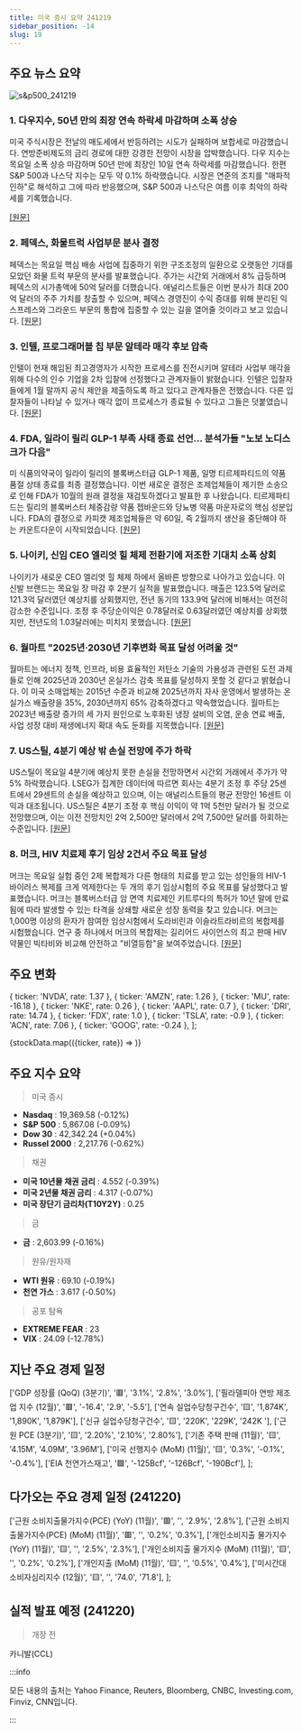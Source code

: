 ```yaml
---
title: 미국 증시 요약 241219
sidebar_position: -14
slug: 19
---
```


## 주요 뉴스 요약

![s&p500_241219](/map/241219.png)

### 1. **다우지수, 50년 만의 최장 연속 하락세 마감하며 소폭 상승**

미국 주식시장은 전날의 매도세에서 반등하려는 시도가 실패하며 보합세로 마감했습니다. 연방준비제도의 금리 경로에 대한 강경한 전망이 시장을 압박했습니다.
다우 지수는 목요일 소폭 상승 마감하며 50년 만에 최장인 10일 연속 하락세를 마감했습니다. 한편 S&P 500과 나스닥 지수는 모두 약 0.1% 하락했습니다. 시장은 연준의 조치를 "매파적 인하"로 해석하고 그에 따라 반응했으며, S&P 500과 나스닥은 여름 이후 최악의 하락세를 기록했습니다.

[[원문]](https://finance.yahoo.com/news/live/stock-market-today-dow-ekes-out-gain-snapping-longest-losing-streak-in-50-years-124246163.html)

### 2. **페덱스, 화물트럭 사업부문 분사 결정**

페덱스는 목요일 핵심 배송 사업에 집중하기 위한 구조조정의 일환으로 오랫동안 기대를 모았던 화물 트럭 부문의 분사를 발표했습니다. 주가는 시간외 거래에서 8% 급등하며 페덱스의 시가총액에 50억 달러를 더했습니다. 애널리스트들은 이번 분사가 최대 200억 달러의 주주 가치를 창출할 수 있으며, 페덱스 경영진이 수익 증대를 위해 분리된 익스프레스와 그라운드 부문의 통합에 집중할 수 있는 길을 열어줄 것이라고 보고 있습니다. [[원문]](https://www.reuters.com/business/fedex-spin-off-its-less-than-truckload-freight-business-2024-12-19/)

### 3. **인텔, 프로그래머블 칩 부문 알테라 매각 후보 압축**

인텔이 현재 해임된 최고경영자가 시작한 프로세스를 진전시키며 알테라 사업부 매각을 위해 다수의 인수 기업을 2차 입찰에 선정했다고 관계자들이 밝혔습니다. 인텔은 입찰자들에게 1월 말까지 공식 제안을 제출하도록 하고 있다고 관계자들은 전했습니다. 다른 입찰자들이 나타날 수 있거나 매각 없이 프로세스가 종료될 수 있다고 그들은 덧붙였습니다. [[원문]](https://www.bloomberg.com/news/articles/2024-12-19/intel-shortlists-suitors-for-programmable-chip-arm-altera?srnd=homepage-asia)

### 4. **FDA, 일라이 릴리 GLP-1 부족 사태 종료 선언... 분석가들 "노보 노디스크가 다음"**

미 식품의약국이 일라이 릴리의 블록버스터급 GLP-1 제품, 일명 티르제파티드의 약품 품절 상태 종료를 최종 결정했습니다. 이번 새로운 결정은 조제업체들이 제기한 소송으로 인해 FDA가 10월의 원래 결정을 재검토하겠다고 발표한 후 나왔습니다. 티르제파티드는 릴리의 블록버스터 체중감량 약품 젭바운드와 당뇨병 약품 마운자로의 핵심 성분입니다. FDA의 결정으로 카피캣 제조업체들은 약 60일, 즉 2월까지 생산을 중단해야 하는 카운트다운이 시작되었습니다. [[원문]](https://finance.yahoo.com/news/fda-finalizes-decision-to-end-lillys-glp-1-shortage-analysts-predict-novo-will-be-next-205707919.html)

### 5. **나이키, 신임 CEO 엘리엇 힐 체제 전환기에 저조한 기대치 소폭 상회**

나이키가 새로운 CEO 엘리엇 힐 체제 하에서 올바른 방향으로 나아가고 있습니다. 이 신발 브랜드는 목요일 장 마감 후 2분기 실적을 발표했습니다. 매출은 123.5억 달러로 121.3억 달러였던 예상치를 상회했지만, 전년 동기의 133.9억 달러에 비해서는 여전히 감소한 수준입니다. 조정 후 주당순이익은 0.78달러로 0.63달러였던 예상치를 상회했지만, 전년도의 1.03달러에는 미치지 못했습니다. [[원문]](https://finance.yahoo.com/news/nike-beats-low-expectations-as-investors-look-for-turnaround-under-new-ceo-elliott-hill-215947194.html)

### 6. **월마트 "2025년·2030년 기후변화 목표 달성 어려울 것"**

월마트는 에너지 정책, 인프라, 비용 효율적인 저탄소 기술의 가용성과 관련된 도전 과제들로 인해 2025년과 2030년 온실가스 감축 목표를 달성하지 못할 것 같다고 밝혔습니다. 이 미국 소매업체는 2015년 수준과 비교해 2025년까지 자사 운영에서 발생하는 온실가스 배출량을 35%, 2030년까지 65% 감축하겠다고 약속했었습니다. 월마트는 2023년 배출량 증가의 세 가지 원인으로 노후화된 냉장 설비의 오염, 운송 연료 배출, 사업 성장 대비 재생에너지 확대 속도 둔화를 지목했습니다. [[원문]](https://www.reuters.com/sustainability/climate-energy/walmart-says-it-is-likely-miss-2025-2030-climate-change-targets-2024-12-19/)

### 7. **US스틸, 4분기 예상 밖 손실 전망에 주가 하락**

US스틸이 목요일 4분기에 예상치 못한 손실을 전망하면서 시간외 거래에서 주가가 약 5% 하락했습니다. LSEG가 집계한 데이터에 따르면 회사는 4분기 조정 후 주당 25센트에서 29센트의 손실을 예상하고 있으며, 이는 애널리스트들의 평균 전망인 16센트 이익과 대조됩니다. US스틸은 4분기 조정 후 핵심 이익이 약 1억 5천만 달러가 될 것으로 전망했으며, 이는 이전 전망치인 2억 2,500만 달러에서 2억 7,500만 달러를 하회하는 수준입니다. [[원문]](https://www.reuters.com/markets/commodities/us-steel-forecasts-fourth-quarter-surprise-loss-2024-12-19/)

### 8. **머크, HIV 치료제 후기 임상 2건서 주요 목표 달성**

머크는 목요일 실험 중인 2제 복합제가 다른 형태의 치료를 받고 있는 성인들의 HIV-1 바이러스 복제를 크게 억제한다는 두 개의 후기 임상시험의 주요 목표를 달성했다고 발표했습니다. 머크는 블록버스터급 암 면역 치료제인 키트루다의 특허가 10년 말에 만료됨에 따라 발생할 수 있는 타격을 상쇄할 새로운 성장 동력을 찾고 있습니다. 머크는 1,000명 이상의 환자가 참여한 임상시험에서 도라비린과 이슬라트라비르의 복합제를 시험했습니다. 연구 중 하나에서 머크의 복합제는 길리어드 사이언스의 최고 판매 HIV 약물인 빅타비와 비교해 안전하고 "비열등함"을 보여주었습니다. [[원문]](https://www.reuters.com/business/healthcare-pharmaceuticals/mercks-hiv-treatment-meets-main-goal-two-late-stage-studies-2024-12-19/)

## 주요 변화

  { ticker: 'NVDA', rate: 1.37 },
  { ticker: 'AMZN', rate: 1.26 },
  { ticker: 'MU', rate: -16.18 },
  { ticker: 'NKE', rate: 0.26 },
  { ticker: 'AAPL', rate: 0.7 },
  { ticker: 'DRI', rate: 14.74 },
  { ticker: 'FDX', rate: 1.0 },
  { ticker: 'TSLA', rate: -0.9 },
  { ticker: 'ACN', rate: 7.06 },
  { ticker: 'GOOG', rate: -0.24 },
];

{stockData.map(({ticker, rate}) => <StockCardMini key={ticker} ticker={ticker} rate={rate}></StockCardMini>)}

## 주요 지수 요약

> 미국 증시

- **Nasdaq** : 19,369.58 (-0.12%)
- **S&P 500** : 5,867.08 (-0.09%)
- **Dow 30** : 42,342.24 (+0.04%)
- **Russel 2000** : 2,217.76 (-0.62%)

> 채권

- **미국 10년물 채권 금리** : 4.552 (-0.39%)
- **미국 2년물 채권 금리** : 4.317 (-0.07%)
- **미국 장단기 금리차(T10Y2Y)** : 0.25

> 금

- **금** : 2,603.99 (-0.16%)

> 원유/원자재

- **WTI 원유** : 69.10 (-0.19%)
- **천연 가스** : 3.617 (-0.50%)

> 공포 탐욕

- **EXTREME FEAR** : 23
- **VIX** : 24.09 (-12.78%)

## 지난 주요 경제 일정

  ['GDP 성장률 (QoQ) (3분기)', '🟥', '3.1%', '2.8%', '3.0%'],
  ['필라델피아 연방 제조업 지수 (12월)', '🟥', '-16.4', '2.9', '-5.5'],
  ['연속 실업수당청구건수', '🟨', '1,874K', '1,890K', '1,879K'],
  ['신규 실업수당청구건수', '🟨', '220K', '229K', '242K	'],
  ['근원 PCE (3분기)', '🟨', '2.20%', '2.10%', '2.80%'],
  ['기존 주택 판매 (11월)', '🟨', '4.15M', '4.09M', '3.96M'],
  ['미국 선행지수 (MoM) (11월)', '🟨', '0.3%', '-0.1%', '-0.4%'],
  ['EIA 천연가스재고', '🟩', '-125Bcf', '-126Bcf', '-190Bcf'],
];

<EconomicCalendar data={eventsData} />

## 다가오는 주요 경제 일정 (241220)

  ['근원 소비지출물가지수(PCE) (YoY) (11월)', '🟥', '', '2.9%', '2.8%'],
  ['근원 소비지출물가지수(PCE) (MoM) (11월)', '🟥', '', '0.2%', '0.3%'],
  ['개인소비지출 물가지수 (YoY) (11월)', '🟨', '', '2.5%', '2.3%'],
  ['개인소비지출 물가지수 (MoM) (11월)', '🟨', '', '0.2%', '0.2%'],
  ['개인지출 (MoM) (11월)', '🟨', '', '0.5%', '0.4%'],
  ['미시간대 소비자심리지수 (12월)', '🟨', '', '74.0', '71.8'],
];

<EconomicCalendar data={nextEventsData} />

## 실적 발표 예정 (241220)

> 개장 전

카니발(CCL)

:::info

모든 내용의 출처는 Yahoo Finance, Reuters, Bloomberg, CNBC, Investing.com, Finviz, CNN입니다.

:::
